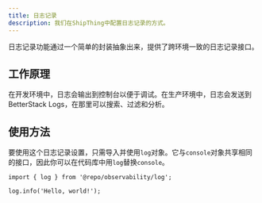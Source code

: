 ```yaml
---
title: 日志记录
description: 我们在ShipThing中配置日志记录的方式。
---
```


日志记录功能通过一个简单的封装抽象出来，提供了跨环境一致的日志记录接口。

## 工作原理

在开发环境中，日志会输出到控制台以便于调试。在生产环境中，日志会发送到BetterStack Logs，在那里可以搜索、过滤和分析。

## 使用方法

要使用这个日志记录设置，只需导入并使用`log`对象。它与`console`对象共享相同的接口，因此你可以在代码库中用`log`替换`console`。

```tsx page.tsx
import { log } from '@repo/observability/log';

log.info('Hello, world!');
```